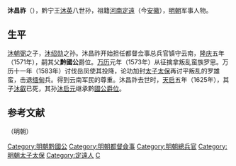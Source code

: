 '''沐昌祚'''（{{bd|？||1625年||catIdx=M}}），黔宁王[[沐英|沐英]]八世孙，祖籍[[河南江北等處行中書省|河南]][[定远縣|定遠]]（今[[安徽|安徽]]），[[明朝|明朝]]军事人物。

==生平==
[[沐朝弼|沐朝弼]]之子，[[沐绍勋|沐绍勋]]之孙。沐昌祚开始担任都督佥事总兵官镇守云南，[[隆庆_(明朝)|隆庆]]五年（1571年），嗣其父'''黔國公'''爵位。[[万历|万历]]元年（1573年）从征擒拿叛乱蛮族罗思。万历十一年（1583年）讨伐岳凤使其投降，论功加封[[太子太保|太子太保]]再讨平叛乱的罗雄蛮，击退[[缅甸|缅甸]]兵。得到云南军民的尊重。沐昌祚去世时，[[天启_(明朝)|天启]]五年（1625年），其子[[沐叡|沐叡]]已死，其孙[[沐启元|沐启元]]继承黔[[國公|國公]][[爵位|爵位]]。

==参考文献==
{{wikisource|明史/卷126}}

{{s-start}}
{{s-reg|other}}（明朝）
{{s-bef|before=父[[沐朝弼|沐朝弼]]}}
{{s-ttl|title=[[黔國公|黔國公]]|years=1569年－1625年}}
{{s-aft|after=孫[[沐啟元|沐啟元]]}}
{{s-end}}
{{明朝黔國公}}
[[Category:明朝黔國公|Category:明朝黔國公]]
[[Category:明朝都督僉事|Category:明朝都督僉事]]
[[Category:明朝總兵官|Category:明朝總兵官]]
[[Category:明朝太子太保|Category:明朝太子太保]]
[[Category:定遠人|Category:定遠人]]
[[Category:沐姓|C]]